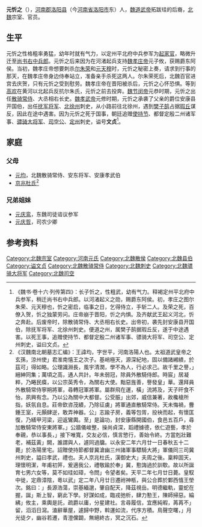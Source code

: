 '''元忻之'''（{{bd|？||？| |}}），[[河南郡|河南郡]][[洛阳县|洛阳县]]（今[[河南省|河南省]][[洛阳市|洛阳市]]东）人，[[魏道武帝|魏道武帝]]拓跋珪的后裔，[[北魏|北魏]]宗室、官员。

==生平==
元忻之性格粗率勇猛，幼年时就有气力，以定州平北府中兵参军为[[起家官|起家官]]，略微升迁至[[尚书右中兵郎|尚书右中兵郎]]。元忻之后来因为在河渚起兵支持[[魏孝庄帝|魏孝庄帝]]元子攸，获赐爵东阿侯。当初，魏孝庄帝想要刺杀[[尔朱荣|尔朱荣]]和[[元天穆|元天穆]]时，元忻之秘密上奏，请求到行事的那天，在魏孝庄帝身边侍奉站立，准备亲手杀死这两人。尔朱荣死后，北魏百官进宫去庆贺，只有元忻之受到慰劳。魏孝庄帝在晋阳被杀后，元忻之心怀恐惧。等到[[高欢|高欢]]在黄河以北起兵反抗尔朱氏，元忻之前去投奔。[[魏节闵帝|魏节闵帝]]元恭时期，元忻之出任[[散骑常侍|散骑常侍]]、大丞相右长史。[[魏孝武帝|魏孝武帝]]元修时期，元忻之承袭了父亲的爵位安康县开国伯，出任[[抚军将军|抚军将军]]、[[北徐州|北徐州]]刺史，从小路前往北徐州，遇到[[樊子鹄|樊子鹄]]占据[[瑕丘|瑕丘]]谋反，因此在途中遇害。因为元忻之死于国事，朝廷追赠[[使持节|使持节]]、都督定殷二州诸军事、[[骠骑大将军|骠骑大将军]]、[[司空公|司空公]]、[[定州|定州]]刺史，谥号'''文贞'''<ref>《魏书·卷十六·列传第四》：长子忻之，性粗武，幼有气力。释褐定州平北府中兵参军，稍迁尚书右中兵郎。以河渚起义之勋，赐爵东阿侯。初，孝庄之图尔朱荣、元天穆也，忻之密启，临事之日，乞得侍立，手斩二人。及荣之死，百僚入贺，忻之独蒙劳问。庄帝崩于晋阳，忻之内惧。及齐献武王起义河北，忻之奔赴。后废帝时，除散骑常侍、大丞相右长史。出帝初，袭先封安康县开国伯，除抚军将军、北徐州刺史。便道之州，属樊子鹄据瑕丘反，遂于中途遇害。以死王事，追赠使持节、都督定殷二州诸军事、骠骑大将军、司空公、定州刺史，谥曰文贞。</ref>。

==家庭==
===父母===
*[[元均_(安康县伯)|元均]]，北魏散骑常侍、安东将军、安康孝武伯
*[[京兆杜氏|京兆杜氏]]<ref name=autogenerated1>《汉魏南北朝墓志汇编》：王諱均，字世平，河南洛陽人也。太祖道武皇帝之玄孫，涼州使」君淮南憘王之次子。基峭極天，源深紀地，固以備諸緗繢，於茲可」得如略。公理識淵長，風宇清潤，學不為人，行必求己。故千里之譽，」縉紳同集；萬頃之高，通人共計。年未弱冠，除員外散騎侍郎。時宸」居凝粹，乃睠民瘼，以公宗英秀令，為關右大使。黜惡旌善，譽發皇」華。還拜員外散騎常侍寧朔將軍，尋轉冠軍將軍。屬群飛在運，橫」流將及，天子旰食不怡，夙興有念。乃以公為關中大都督。公受脤」出郊，威信兼著，故欃槍所指，妖氛自息。莊帝欽咨茂績，乃除征虜」將軍通直散騎常侍。天未悔禍，釁鍾王室，元顥肆逆，敢弄神器。公」志踰子房，義等包胥，投袂而起，有懷匡復，乃繕甲河梁，迎返鸞輿。至」是論功，封安康縣開國伯，食邑五百戶，尋加散騎常侍安東將軍。」公牆儀峻整，操尚貞深，蹈禮據德，依仁遊藝，孝於奉親，恭以事長，」接下唯寬，交友必信，慎言慜行，善始令終。方當剋壯難老，補茲黃」闕，誰謂與人，遽同過牖。以永安二年六月廿一日春秋五十二薨」於洛陽里宅。詔贈使持節都督冀滄幽三州諸軍事驃騎大將」軍儀同三司冀州刺史，謚曰孝武，禮也。夫人京兆杜氏，漢御史大」夫周之後。稟粹固天，理懷明潔，年甫初笄，爰適我公，禮敬踰於奉」冀，懃誨過於訓歜。故以所誕育七男六女等，莫不如珪如璋，令問」令望者矣。天平二年七月廿日薨。皇馭中徙，定鼎漳陰，粵以武」定二年八月廿日遷祔神柩，與公合葬於鄴西憘王塋次。銘曰：」長源浩蕩，崇基緬邈，肇自配天，降茲視岳。明德繼軌，靈蛇在握，誕」斯上智，窮此下學。好謀如成，臨戎弛析，肆力懃王，陳師掃惡。綸紼」攸主，乘輿是託，疏爵以庸，分星建社。言尋履信，宜應純暇，苒苒不」留，滔滔日瀉。溘辭華屋，遽歸中野，斡運如流，代序方積。鳥聲空曙，」月光徒夕，幽谷若遷，青澄儻闢，無絕終古，冥之沉石。</ref>

===兄弟姐妹===
*[[元庆鸾|元庆鸾]]，东魏司徒谘议参军	
*[[元庆哲|元庆哲]]，司农少卿

==参考资料==
{{reflist}}

[[Category:北魏宗室|Category:北魏宗室]]
[[Category:河南元氏|Category:河南元氏]]
[[Category:北魏散侯|Category:北魏散侯]]
[[Category:北魏县伯|Category:北魏县伯]]
[[Category:谥文贞|Category:谥文贞]]
[[Category:北魏散骑常侍|Category:北魏散骑常侍]]
[[Category:北魏刺史|Category:北魏刺史]]
[[Category:北魏骠骑大将军|Category:北魏骠骑大将军]]
[[Category:北魏司空|Category:北魏司空]]